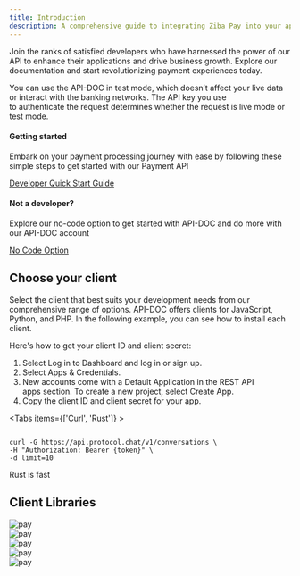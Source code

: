 ```yaml
---
title: Introduction
description: A comprehensive guide to integrating Ziba Pay into your application.
---
```




Join the ranks of satisfied developers who have harnessed the power of our  API to enhance their applications and drive business growth. Explore our documentation and start revolutionizing payment experiences today.

You can use the API-DOC in test mode, which doesn’t affect your live data or interact with the banking networks. The API key you use to authenticate the request determines whether the request is live mode or test mode.


<div className='flex gap-4 flex-col md:flex-row items-center justify-center'>
<div className="bg-[#AFF4B7] min-h-[238px] p-4 rounded-[12px] w-full sm:w-5/6 md:w-[300px] xl:w-[367px]">
<h4>Getting started</h4>
<p>Embark on your payment processing journey with ease by following these simple steps to get started with our Payment API</p>
 <p className="text-[#1E1147]"><a href="http://localhost:3000/api-docs/start/quick">Developer Quick Start Guide</a></p>
</div>
<div className="bg-[#AFF4B7] min-h-[238px] p-4 rounded-[12px] w-full sm:w-5/6 md:w-[300px] xl:w-[367px]">
<h4>Not a developer?</h4>
<p>Explore our no-code option to get started with API-DOC and do more with our API-DOC account </p>
 <p className="text-[#1E1147]"><a href="http://localhost:3000/api-docs/start/quick">No Code Option</a></p>
</div>
</div>



## Choose your client

Select the client that best suits your development needs from our comprehensive range of options. API-DOC offers clients for JavaScript, Python, and PHP. In the following example, you can see how to install each client.

Here's how to get your client ID and client secret:

1. Select Log in to Dashboard and log in or sign up.
2. Select Apps & Credentials.
3. New accounts come with a Default Application in the REST API apps section. To create a new project, select Create App.
4. Copy the client ID and client secret for your app.


<Tabs items={['Curl', 'Rust']} >
  <Tab value="Curl" >
  ```shell 

curl -G https://api.protocol.chat/v1/conversations \
  -H "Authorization: Bearer {token}" \
  -d limit=10

```
</Tab>
  <Tab value="Rust">Rust is fast</Tab>
</Tabs>


## Client Libraries


<div className='grid  md:grid-cols-2 xl:grid-cols-3 gap-4'>
<div className="bg-white rounded-[12px] shadow  p-2 flex items-start gap-2 h-[280px]">

<Image src={rubby} alt="pay" width={30} height={30}/>
<DocCard title='Rubby' content='A dynamic, open source programming language with a focus on simplicity and productivity'>
</DocCard>
</div>

<div className="bg-white shadow rounded-[12px] p-2 flex items-start gap-2 h-[280px]">

<Image src={php} alt="pay" width={30} height={30}/>
<DocCard title='Php' content='A dynamic, open source programming language with a focus on simplicity and productivity'>
</DocCard>
</div>
<div className="bg-white shadow rounded-[12px]  p-2 flex items-start gap-2 h-[280px]">

<Image src={js} alt="pay" width={30} height={30}/>
<DocCard title='Nodejs' content='A dynamic, open source programming language with a focus on simplicity and productivity'>
</DocCard>
</div>
<div className="bg-white shadow rounded-[12px]  p-2 flex items-start gap-2 h-[280px]">

<Image src={python} alt="pay" width={30} height={30}/>
<DocCard title='Python' content='A dynamic, open source programming language with a focus on simplicity and productivity'>
</DocCard>
</div>
<div className="bg-white shadow rounded-[12px]  p-2 flex items-start gap-2 h-[280px]">

<Image src={go} alt="pay" width={30} height={30}/>
<DocCard title='GO' content='A dynamic, open source programming language with a focus on simplicity and productivity'>
</DocCard>
</div>
</div>